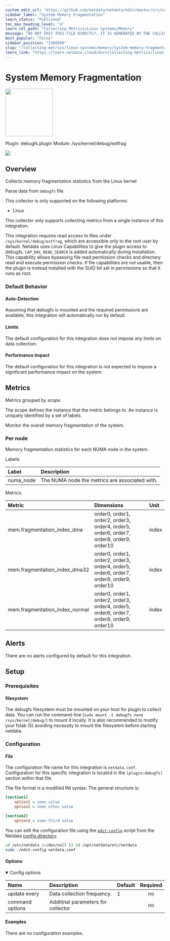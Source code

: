 ```yaml
---
custom_edit_url: "https://github.com/netdata/netdata/edit/master/src/collectors/debugfs.plugin/metadata.yaml"
sidebar_label: "System Memory Fragmentation"
learn_status: "Published"
toc_max_heading_level: "4"
learn_rel_path: "Collecting Metrics/Linux Systems/Memory"
message: "DO NOT EDIT THIS FILE DIRECTLY, IT IS GENERATED BY THE COLLECTOR'S metadata.yaml FILE"
most_popular: "False"
sidebar_position: "1368500"
slug: "/collecting-metrics/linux-systems/memory/system-memory-fragmentation"
learn_link: "https://learn.netdata.cloud/docs/collecting-metrics/linux-systems/memory/system-memory-fragmentation"
---
```



# System Memory Fragmentation


<img src="https://netdata.cloud/img/microchip.svg" width="150"/>


Plugin: debugfs.plugin
Module: /sys/kernel/debug/extfrag

<img src="https://img.shields.io/badge/maintained%20by-Netdata-%2300ab44" />

## Overview

Collects memory fragmentation statistics from the Linux kernel

Parse data from `debugfs` file

This collector is only supported on the following platforms:

- Linux

This collector only supports collecting metrics from a single instance of this integration.

This integration requires read access to files under `/sys/kernel/debug/extfrag`, which are accessible only to the root user by default. Netdata uses Linux Capabilities to give the plugin access to debugfs. `CAP_DAC_READ_SEARCH` is added automatically during installation. This capability allows bypassing file read permission checks and directory read and execute permission checks. If file capabilities are not usable, then the plugin is instead installed with the SUID bit set in permissions so that it runs as root.


### Default Behavior

#### Auto-Detection

Assuming that debugfs is mounted and the required permissions are available, this integration will automatically run by default.


#### Limits

The default configuration for this integration does not impose any limits on data collection.

#### Performance Impact

The default configuration for this integration is not expected to impose a significant performance impact on the system.


## Metrics

Metrics grouped by *scope*.

The scope defines the instance that the metric belongs to. An instance is uniquely identified by a set of labels.

Monitor the overall memory fragmentation of the system.

### Per node

Memory fragmentation statistics for each NUMA node in the system.

Labels:

| Label      | Description     |
|:-----------|:----------------|
| numa_node | The NUMA node the metrics are associated with. |

Metrics:

| Metric | Dimensions | Unit |
|:------|:----------|:----|
| mem.fragmentation_index_dma | order0, order1, order2, order3, order4, order5, order6, order7, order8, order9, order10 | index |
| mem.fragmentation_index_dma32 | order0, order1, order2, order3, order4, order5, order6, order7, order8, order9, order10 | index |
| mem.fragmentation_index_normal | order0, order1, order2, order3, order4, order5, order6, order7, order8, order9, order10 | index |



## Alerts

There are no alerts configured by default for this integration.


## Setup

### Prerequisites

#### filesystem

The debugfs filesystem must be mounted on your host for plugin to collect data. You can run the command-line (`sudo mount -t debugfs none /sys/kernel/debug/`) to mount it locally. It is also recommended to modify your fstab (5) avoiding necessity to mount the filesystem before starting netdata.



### Configuration

#### File

The configuration file name for this integration is `netdata.conf`.
Configuration for this specific integration is located in the `[plugin:debugfs]` section within that file.

The file format is a modified INI syntax. The general structure is:

```ini
[section1]
    option1 = some value
    option2 = some other value

[section2]
    option3 = some third value
```
You can edit the configuration file using the [`edit-config`](/docs/netdata-agent/configuration#edit-a-configuration-file-using-edit-config) script from the
Netdata [config directory](/docs/netdata-agent/configuration#the-netdata-config-directory).

```bash
cd /etc/netdata 2>/dev/null || cd /opt/netdata/etc/netdata
sudo ./edit-config netdata.conf
```
#### Options



<details open><summary>Config options</summary>

| Name | Description | Default | Required |
|:----|:-----------|:-------|:--------:|
| update every | Data collection frequency. | 1 | no |
| command options | Additinal parameters for collector |  | no |

</details>

#### Examples
There are no configuration examples.


